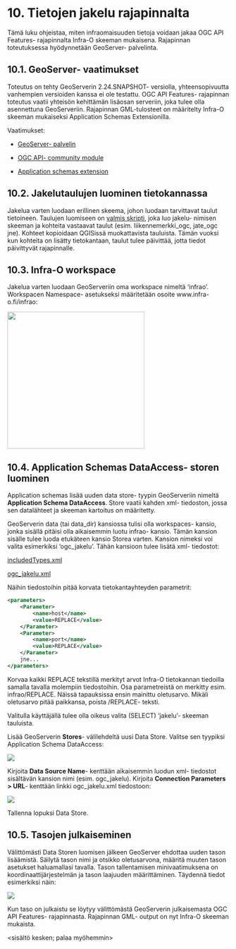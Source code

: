 # 10. Tietojen jakelu rajapinnalta

Tämä luku ohjeistaa, miten infraomaisuuden tietoja voidaan jakaa OGC API Features- rajapinnalta Infra-O skeeman mukaisena. Rajapinnan toteutuksessa hyödynnetään GeoServer- palvelinta.

## 10.1. GeoServer- vaatimukset

Toteutus on tehty GeoServerin 2.24.SNAPSHOT- versiolla, yhteensopivuutta vanhempien versioiden kanssa ei ole testattu. OGC API Features- rajapinnan toteutus vaatii yhteisön kehittämän lisäosan serveriin, joka tulee olla asennettuna GeoServeriin. Rajapinnan GML-tulosteet on määritelty Infra-O skeeman mukaiseksi Application Schemas Extensionilla.

Vaatimukset:

-   [GeoServer- palvelin](https://geoserver.org/)

-   [OGC API- community module](https://docs.geoserver.org/latest/en/user/community/ogc-api/index.html)

-   [Application schemas extension](https://docs.geoserver.org/stable/en/user/data/app-schema/index.html)

## 10.2. Jakelutaulujen luominen tietokannassa

Jakelua varten luodaan erillinen skeema, johon luodaan tarvittavat taulut tietoineen. Taulujen luomiseen on [valmis skripti](https://raw.githubusercontent.com/GispoCoding/infraO-open/main/oapif/jakelu_tables.sql), joka luo jakelu- nimisen skeeman ja kohteita vastaavat taulut (esim. liikennemerkki_ogc, jate_ogc jne). Kohteet kopioidaan QGISissä muokattavista tauluista. Tämän vuoksi kun kohteita on lisätty tietokantaan, taulut tulee päivittää, jotta tiedot päivittyvät rajapinnalle.

## 10.3. Infra-O workspace

Jakelua varten luodaan GeoServeriin oma workspace nimeltä 'infrao'. Workspacen Namespace- asetukseksi määritetään osoite www.infra-o.fi/infrao:

![](img/osio_10/image_1.png){width="311"}

## 10.4. Application Schemas DataAccess- storen luominen

Application schemas lisää uuden data store- tyypin GeoServeriin nimeltä **Application Schema DataAccess**. Store vaatii kahden xml- tiedoston, jossa sen datalähteet ja skeeman kartoitus on määritetty.

GeoServerin data (tai data_dir) kansiossa tulisi olla workspaces- kansio, jonka sisällä pitäisi olla aikaisemmin luotu infrao- kansio. Tämän kansion sisälle tulee luoda etukäteen kansio Storea varten. Kansion nimeksi voi valita esimerkiksi 'ogc_jakelu'. Tähän kansioon tulee lisätä xml- tiedostot:

[includedTypes.xml](https://raw.githubusercontent.com/GispoCoding/infraO-open/main/oapif/geoserver/ogc_jakelu/includedTypes.xml)

[ogc_jakelu.xml](https://raw.githubusercontent.com/GispoCoding/infraO-open/main/oapif/geoserver/ogc_jakelu/ogc_jakelu.xml)

Näihin tiedostoihin pitää korvata tietokantayhteyden parametrit:

::: code-box
``` xml
<parameters>
    <Parameter>
        <name>host</name>
        <value>REPLACE</value>
    </Parameter>
    <Parameter>
        <name>port</name>
        <value>REPLACE</value>
    </Parameter>
    jne...
</parameters>
```
:::

Korvaa kaikki REPLACE tekstillä merkityt arvot Infra-O tietokannan tiedoilla samalla tavalla molempiin tiedostoihin. Osa parametreistä on merkitty esim. infrao/REPLACE. Näissä tapauksissa ensin mainittu oletusarvo. Mikäli oletusarvo pitää paikkansa, poista /REPLACE- teksti.

Valitulla käyttäjällä tulee olla oikeus valita (SELECT) 'jakelu'- skeeman tauluista.

Lisää GeoServerin **Stores**- välilehdeltä uusi Data Store. Valitse sen tyypiksi Application Schema DataAccess:

![](img/osio_10/image_2.png)

Kirjoita **Data Source Name**- kenttään aikaisemmin luodun xml- tiedostot sisältävän kansion nimi (esim. ogc_jakelu). Kirjoita **Connection Parameters \> URL**- kenttään linkki ogc_jakelu.xml tiedostoon:

![](img/osio_10/image_3.png)

Tallenna lopuksi Data Store.

## 10.5. Tasojen julkaiseminen

Välittömästi Data Storen luomisen jälkeen GeoServer ehdottaa uuden tason lisäämistä. Säilytä tason nimi ja otsikko oletusarvona, määritä muuten tason asetukset haluamallasi tavalla. Tason tallentamisen minivaatimuksena on koordinaattijärjestelmän ja tason laajuuden määrittäminen. Täydennä tiedot esimerkiksi näin:

![](img/osio_10/image_4.png)

Kun taso on julkaistu se löytyy välittömästä GeoServerin julkaisemasta OGC API Features- rajapinnasta. Rajapinnan GML- output on nyt Infra-O skeeman mukaista.


\<sisältö kesken; palaa myöhemmin\>
